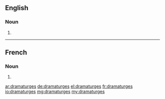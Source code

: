 ==English==

===Noun===
{{head|en|plural}}

# {{plural of|dramaturge|lang=en}}

----

==French==

===Noun===
{{head|fr|plural}} {{g|m|f}}

# {{plural of|dramaturge|lang=fr}}

[[ar:dramaturges]]
[[de:dramaturges]]
[[el:dramaturges]]
[[fr:dramaturges]]
[[io:dramaturges]]
[[mg:dramaturges]]
[[my:dramaturges]]
